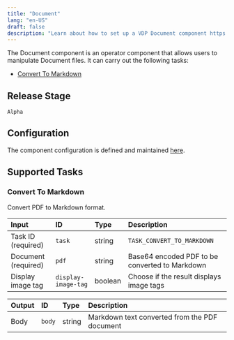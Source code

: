 ```yaml
---
title: "Document"
lang: "en-US"
draft: false
description: "Learn about how to set up a VDP Document component https://github.com/instill-ai/instill-core"
---
```


The Document component is an operator component that allows users to manipulate Document files.
It can carry out the following tasks:

- [Convert To Markdown](#convert-to-markdown)



## Release Stage

`Alpha`



## Configuration

The component configuration is defined and maintained [here](https://github.com/instill-ai/component/blob/main/operator/document/v0/config/definition.json).





## Supported Tasks

### Convert To Markdown

Convert PDF to Markdown format.


| Input | ID | Type | Description |
| :--- | :--- | :--- | :--- |
| Task ID (required) | `task` | string | `TASK_CONVERT_TO_MARKDOWN` |
| Document (required) | `pdf` | string | Base64 encoded PDF to be converted to Markdown |
| Display image tag | `display-image-tag` | boolean | Choose if the result displays image tags |



| Output | ID | Type | Description |
| :--- | :--- | :--- | :--- |
| Body | `body` | string | Markdown text converted from the PDF document |







